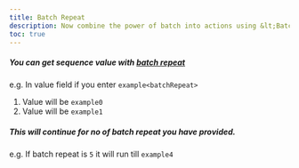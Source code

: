 ```yaml
---
title: Batch Repeat
description: Now combine the power of batch into actions using &lt;BatchRepeat&gt;
toc: true
---
```


<Callout type="info">

##### You can get sequence value with [batch repeat]([[docsref:/configuration/batch#repeat]])

e.g. In value field if you enter `example<batchRepeat>`

1. Value will be `example0`
2. Value will be `example1`

##### This will continue for no of batch repeat you have provided.

e.g. If batch repeat is `5` it will run till `example4`

</Callout>
